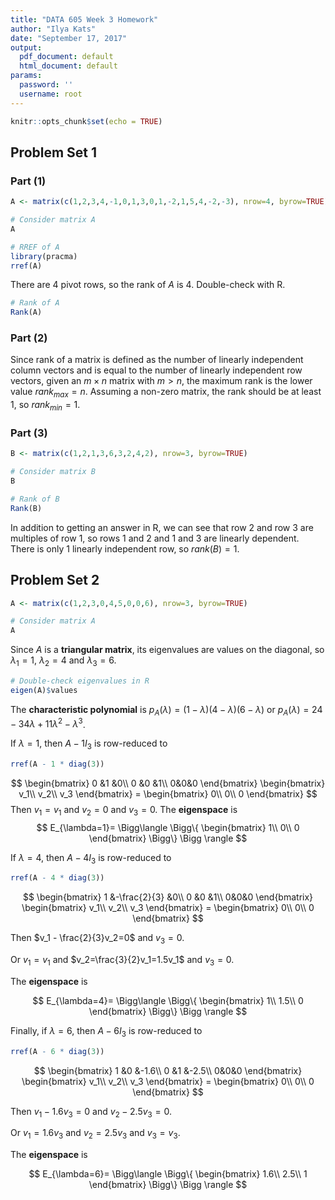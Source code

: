 ```yaml
---
title: "DATA 605 Week 3 Homework"
author: "Ilya Kats"
date: "September 17, 2017"
output:
  pdf_document: default
  html_document: default
params:
  password: ''
  username: root
---
```


```r
knitr::opts_chunk$set(echo = TRUE)
```

## Problem Set 1

### Part (1)

```r
A <- matrix(c(1,2,3,4,-1,0,1,3,0,1,-2,1,5,4,-2,-3), nrow=4, byrow=TRUE)

# Consider matrix A
A

# RREF of A
library(pracma)
rref(A)
```

There are 4 pivot rows, so the rank of $A$ is 4. Double-check with R.

```r
# Rank of A
Rank(A)
```

### Part (2)

Since rank of a matrix is defined as the number of linearly independent column vectors and is equal to the number of linearly independent row vectors, given an $m\times n$ matrix with $m>n$, the maximum rank is the lower value $rank_{max}=n$. Assuming a non-zero matrix, the rank should be at least 1, so $rank_{min}=1$.

### Part (3)

```r
B <- matrix(c(1,2,1,3,6,3,2,4,2), nrow=3, byrow=TRUE)

# Consider matrix B
B

# Rank of B
Rank(B)
```

In addition to getting an answer in R, we can see that row 2 and row 3 are multiples of row 1, so rows 1 and 2 and 1 and 3 are linearly dependent. There is only 1 linearly independent row, so $rank(B)=1$.

## Problem Set 2

```r
A <- matrix(c(1,2,3,0,4,5,0,0,6), nrow=3, byrow=TRUE)

# Consider matrix A
A
```

Since $A$ is a **triangular matrix**, its eigenvalues are values on the diagonal, so $\lambda_1=1$, $\lambda_2=4$ and $\lambda_3=6$.

```r
# Double-check eigenvalues in R
eigen(A)$values
```

The **characteristic polynomial** is 
$p_A(\lambda) = (1-\lambda)(4-\lambda)(6-\lambda)$ or
$p_A(\lambda) = 24-34\lambda+11\lambda^2-\lambda^3$.

If $\lambda=1$, then $A - 1I_3$ is row-reduced to 

```r
rref(A - 1 * diag(3))
```

$$
 \begin{bmatrix}
 0 &1 &0\\
 0 &0 &1\\
 0&0&0
 \end{bmatrix}
 \begin{bmatrix}
 v_1\\
 v_2\\
 v_3
 \end{bmatrix}
 =
 \begin{bmatrix}
 0\\
 0\\
 0
 \end{bmatrix}
$$
Then $v_1=v_1$ and $v_2=0$ and $v_3=0$. The **eigenspace** is  
$$
 E_{\lambda=1}=
 \Bigg\langle \Bigg\{
 \begin{bmatrix}
 1\\
 0\\
 0
 \end{bmatrix}
 \Bigg\} \Bigg \rangle
$$

If $\lambda=4$, then $A - 4I_3$ is row-reduced to 

```r
rref(A - 4 * diag(3))
```

$$
 \begin{bmatrix}
 1 &-\frac{2}{3} &0\\
 0 &0 &1\\
 0&0&0
 \end{bmatrix}
 \begin{bmatrix}
 v_1\\
 v_2\\
 v_3
 \end{bmatrix}
 =
 \begin{bmatrix}
 0\\
 0\\
 0
 \end{bmatrix}
$$

Then $v_1 - \frac{2}{3}v_2=0$ and $v_3=0$. 

Or $v_1=v_1$ and $v_2=\frac{3}{2}v_1=1.5v_1$ and $v_3=0$. 

The **eigenspace** is  

$$
 E_{\lambda=4}=
 \Bigg\langle \Bigg\{
 \begin{bmatrix}
 1\\
 1.5\\
 0
 \end{bmatrix}
 \Bigg\} \Bigg \rangle
$$

Finally, if $\lambda=6$, then $A - 6I_3$ is row-reduced to 

```r
rref(A - 6 * diag(3))
```

$$
 \begin{bmatrix}
 1 &0 &-1.6\\
 0 &1 &-2.5\\
 0&0&0
 \end{bmatrix}
 \begin{bmatrix}
 v_1\\
 v_2\\
 v_3
 \end{bmatrix}
 =
 \begin{bmatrix}
 0\\
 0\\
 0
 \end{bmatrix}
$$

Then $v_1-1.6v_3=0$ and $v_2-2.5v_3=0$. 

Or $v_1=1.6v_3$ and $v_2=2.5v_3$ and $v_3=v_3$. 

The **eigenspace** is  

$$
 E_{\lambda=6}=
 \Bigg\langle \Bigg\{
 \begin{bmatrix}
 1.6\\
 2.5\\
 1
 \end{bmatrix}
 \Bigg\} \Bigg \rangle
$$